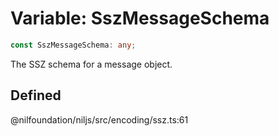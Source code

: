 # Variable: SszMessageSchema

```ts
const SszMessageSchema: any;
```

The SSZ schema for a message object.

## Defined  
@nilfoundation/niljs/src/encoding/ssz.ts:61
